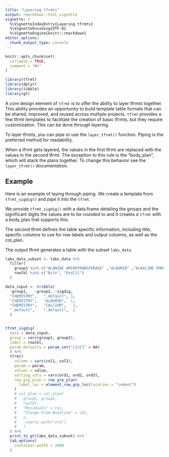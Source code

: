 ```yaml
---
title: "Layering tfrmts"
output: rmarkdown::html_vignette
vignette: >
  %\VignetteIndexEntry{Layering tfrmts}
  %\VignetteEncoding{UTF-8}
  %\VignetteEngine{knitr::rmarkdown}
editor_options: 
  chunk_output_type: console
---
```


```r
knitr::opts_chunk$set(
  collapse = TRUE,
  comment = "#>"
)
```

```r
library(tfrmt)
library(dplyr)
library(tibble)
library(gt)
```

A core design element of `tfrmt` is to offer the ability to layer tfrmts together. This ability provides an opportunity to build template table formats that can be shared, improved, and reused across multiple projects. `tfrmt` provides a few tfrmt templates to facilitate the creation of basic tfrmts, but they require customization. This can be done through layering. 

To layer tfrmts, you can pipe or use the `layer_tfrmt()` function. Piping is the preferred method for readability.

When a tfrmt gets layered, the values in the first tfrmt are replaced with the values in the second tfrmt. The exception to this rule is the "body_plan", which will stack the plans together. To change this behavior see the `layer_tfrmt()` documentation.

## Example

Here is an example of laying through piping. We create a template from `tfrmt_sigdig()` and pipe it into the `tfrmt`. 

We provide `tfrmt_sigdig()` with a data.frame detailing the groups and the significant digits the values are to be rounded to and it creates a `tfrmt` with a body_plan that supports this. 

The second tfrmt defines the table specific information, including title, specific columns to use for row labels and output columns, as well as the col_plan.

The output tfrmt generates a table with the subset `labs_data`.

```r

labs_data_subset <- labs_data %>% 
  filter(
    group2 %in% c("ALANINE AMINOTRANSFERASE" ,"ALBUMIN" ,"ALKALINE PHOSPHATASE","ASPARTATE AMINOTRANSFERASE", "BASOPHILS"),
    rowlbl %in% c("Bsln", "End[1]")
  )

data_input <- tribble(
  ~group1,   ~group2, ~sigdig,
  "CHEMISTRY",   ".default", 3,
  "CHEMISTRY",   "ALBUMIN",  1,
  "CHEMISTRY",   "CALCIUM",   1,
  ".default",    ".default",  2
  )


tfrmt_sigdig(
  data = data_input,
  group = vars(group1, group2),
  label = rowlbl,
  param_defaults = param_set("[{n}]" = NA)
  ) %>%
  tfrmt(
    column = vars(col1, col2),
    param = param,
    values = value,
    sorting_cols = vars(ord1, ord2, ord3),
    row_grp_plan = row_grp_plan(
      label_loc = element_row_grp_loc(location = "indent")
    )
    # col_plan = col_plan(
    #   group1, group2,
    #   rowlbl,
    #   "Residuals" = res,
    #   "Change From Baseline" = cbl,
    #   n,
    #   -starts_with("ord")
    #   )
  ) %>%
  print_to_gt(labs_data_subset) %>% 
  tab_options(
    container.width = 1000
  )

```
